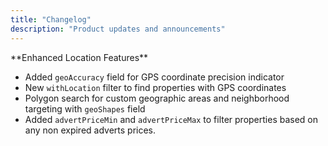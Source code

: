 ```yaml
---
title: "Changelog"
description: "Product updates and announcements"
---
```

<Update label="July 2025">
  **Enhanced Location Features**

  - Added `geoAccuracy` field for GPS coordinate precision indicator
  - New `withLocation` filter to find properties with GPS coordinates
  - Polygon search for custom geographic areas and neighborhood targeting with `geoShapes` field
  - Added `advertPriceMin` and `advertPriceMax` to filter properties based on any non expired adverts prices.
</Update>